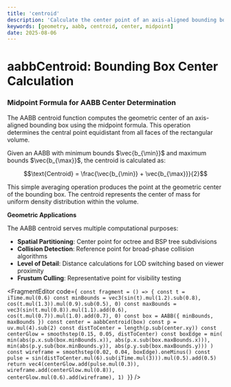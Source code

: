 ```yaml
---
title: 'centroid'
description: 'Calculate the center point of an axis-aligned bounding box'
keywords: [geometry, aabb, centroid, center, midpoint]
date: 2025-08-06
---
```



# aabbCentroid: Bounding Box Center Calculation

### Midpoint Formula for AABB Center Determination

The AABB centroid function computes the geometric center of an axis-aligned bounding box using the midpoint formula. This operation determines the central point equidistant from all faces of the rectangular volume.

Given an AABB with minimum bounds $\vec{b_{\min}}$ and maximum bounds $\vec{b_{\max}}$, the centroid is calculated as:

$$\text{Centroid} = \frac{\vec{b_{\min}} + \vec{b_{\max}}}{2}$$

This simple averaging operation produces the point at the geometric center of the bounding box. The centroid represents the center of mass for uniform density distribution within the volume.

**Geometric Applications**

The AABB centroid serves multiple computational purposes:
- **Spatial Partitioning**: Center point for octree and BSP tree subdivisions
- **Collision Detection**: Reference point for broad-phase collision algorithms
- **Level of Detail**: Distance calculations for LOD switching based on viewer proximity
- **Frustum Culling**: Representative point for visibility testing

<FragmentEditor
        code={`
const fragment = () => {
        const t = iTime.mul(0.6)
        const minBounds = vec3(sin(t).mul(1.2).sub(0.8), cos(t.mul(1.3)).mul(0.9).sub(0.5), 0)
        const maxBounds = vec3(sin(t.mul(0.8)).mul(1.1).add(0.6), cos(t.mul(0.7)).mul(1.0).add(0.7), 0)
        const box = AABB({ minBounds, maxBounds })
        const center = aabbCentroid(box)
        const p = uv.mul(4).sub(2)
        const distToCenter = length(p.sub(center.xy))
        const centerGlow = smoothstep(0.15, 0.05, distToCenter)
        const boxEdge = min(
                min(abs(p.x.sub(box.minBounds.x)), abs(p.x.sub(box.maxBounds.x))),
                min(abs(p.y.sub(box.minBounds.y)), abs(p.y.sub(box.maxBounds.y)))
        )
        const wireframe = smoothstep(0.02, 0.04, boxEdge).oneMinus()
        const pulse = sin(distToCenter.mul(6).sub(iTime.mul(3))).mul(0.5).add(0.5)
        return vec4(centerGlow.add(pulse.mul(0.3)), wireframe.add(centerGlow.mul(0.8)), centerGlow.mul(0.6).add(wireframe), 1)
}`}
/>